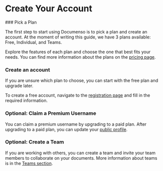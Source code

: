 
# Create Your Account

<Steps>
### Pick a Plan

The first step to start using Documenso is to pick a plan and create an account. At the moment of writing this guide, we have 3 plans available: Free, Individual, and Teams.

Explore the features of each plan and choose the one that best fits your needs. You can find more information about the plans on the [pricing page](https://documen.so/pricing).

### Create an account

If you are unsure which plan to choose, you can start with the free plan and upgrade later.

To create a free account, navigate to the [registration page](https://documen.so/free) and fill in the required information.

### Optional: Claim a Premium Username

You can claim a premium username by upgrading to a paid plan. After upgrading to a paid plan, you can update your [public profile](https://app.documenso.com/settings/public-profile).

### Optional: Create a Team

If you are working with others, you can create a team and invite your team members to collaborate on your documents. More information about teams is in the [Teams section](/get-started/teams).

</Steps>
